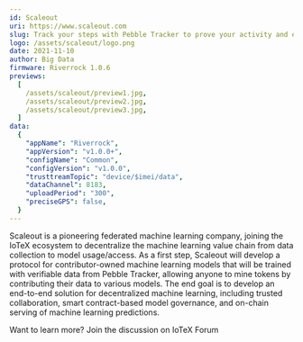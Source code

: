 ```yaml
---
id: Scaleout
uri: https://www.scaleout.com
slug: Track your steps with Pebble Tracker to prove your activity and earn token rewards
logo: /assets/scaleout/logo.png
date: 2021-11-10
author: Big Data
firmware: Riverrock 1.0.6
previews:                                                                                   
  [
    /assets/scaleout/preview1.jpg,
    /assets/scaleout/preview2.jpg,
    /assets/scaleout/preview3.jpg,
  ]
data:
  {
    "appName": "Riverrock",
    "appVersion": "v1.0.0+",
    "configName": "Common",
    "configVersion": "v1.0.0",
    "trusttreamTopic": "device/$imei/data",
    "dataChannel": 8183,
    "uploadPeriod": "300",
    "preciseGPS": false,
  }
---
```


Scaleout is a pioneering federated machine learning company, joining the IoTeX ecosystem to decentralize the machine learning value chain from data collection to model usage/access. As a first step, Scaleout will develop a protocol for contributor-owned machine learning models that will be trained with verifiable data from Pebble Tracker, allowing anyone to mine tokens by contributing their data to various models. The end goal is to develop an end-to-end solution for decentralized machine learning, including trusted collaboration, smart contract-based model governance, and on-chain serving of machine learning predictions.

Want to learn more? Join the discussion on IoTeX Forum
